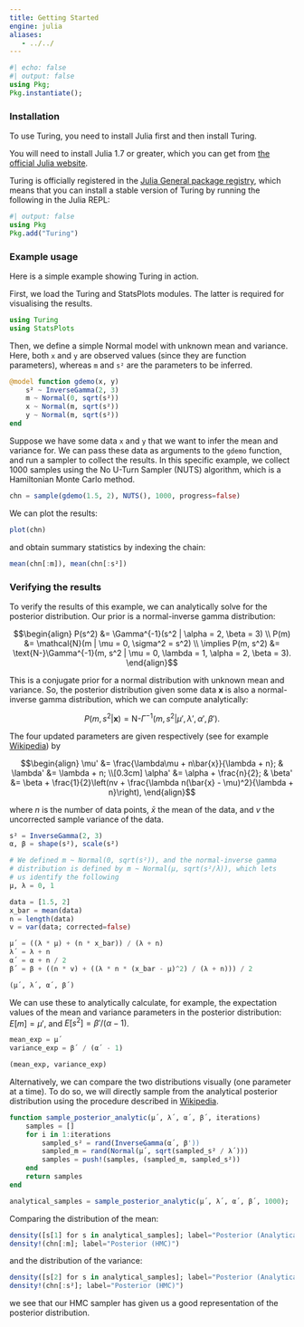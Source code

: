 ```yaml
---
title: Getting Started
engine: julia
aliases: 
   - ../../
---
```


```julia
#| echo: false
#| output: false
using Pkg;
Pkg.instantiate();
```

### Installation

To use Turing, you need to install Julia first and then install Turing.

You will need to install Julia 1.7 or greater, which you can get from [the official Julia website](http://julialang.org/downloads/).

Turing is officially registered in the [Julia General package registry](https://github.com/JuliaRegistries/General), which means that you can install a stable version of Turing by running the following in the Julia REPL:

```julia
#| output: false
using Pkg
Pkg.add("Turing")
```

### Example usage

Here is a simple example showing Turing in action.

First, we load the Turing and StatsPlots modules.
The latter is required for visualising the results.

```julia
using Turing
using StatsPlots
```

Then, we define a simple Normal model with unknown mean and variance.
Here, both `x` and `y` are observed values (since they are function parameters), whereas `m` and `s²` are the parameters to be inferred.

```julia
@model function gdemo(x, y)
    s² ~ InverseGamma(2, 3)
    m ~ Normal(0, sqrt(s²))
    x ~ Normal(m, sqrt(s²))
    y ~ Normal(m, sqrt(s²))
end
```

Suppose we have some data `x` and `y` that we want to infer the mean and variance for.
We can pass these data as arguments to the `gdemo` function, and run a sampler to collect the results.
In this specific example, we collect 1000 samples using the No U-Turn Sampler (NUTS) algorithm, which is a Hamiltonian Monte Carlo method.

```julia
chn = sample(gdemo(1.5, 2), NUTS(), 1000, progress=false)
```

We can plot the results:

```julia
plot(chn)
```

and obtain summary statistics by indexing the chain:

```julia
mean(chn[:m]), mean(chn[:s²])
```


### Verifying the results

To verify the results of this example, we can analytically solve for the posterior distribution.
Our prior is a normal-inverse gamma distribution:

$$\begin{align}
         P(s^2)    &= \Gamma^{-1}(s^2 | \alpha = 2, \beta = 3) \\
         P(m)      &= \mathcal{N}(m | \mu = 0, \sigma^2 = s^2) \\
\implies P(m, s^2) &= \text{N-}\Gamma^{-1}(m, s^2 | \mu = 0, \lambda = 1, \alpha = 2, \beta = 3).
\end{align}$$

This is a conjugate prior for a normal distribution with unknown mean and variance.
So, the posterior distribution given some data $\mathbf{x}$ is also a normal-inverse gamma distribution, which we can compute analytically:

$$P(m, s^2 | \mathbf{x}) = \text{N-}\Gamma^{-1}(m, s^2 | \mu', \lambda', \alpha', \beta').$$

The four updated parameters are given respectively (see for example [Wikipedia](https://en.wikipedia.org/wiki/Normal-gamma_distribution#Posterior_distribution_of_the_parameters)) by

$$\begin{align}
\mu'     &= \frac{\lambda\mu + n\bar{x}}{\lambda + n}; &
\lambda' &= \lambda + n; \\[0.3cm]
\alpha'  &= \alpha + \frac{n}{2}; &
\beta'   &= \beta + \frac{1}{2}\left(nv + \frac{\lambda n(\bar{x} - \mu)^2}{\lambda + n}\right),
\end{align}$$

where $n$ is the number of data points, $\bar{x}$ the mean of the data, and $v$ the uncorrected sample variance of the data.

```julia
s² = InverseGamma(2, 3)
α, β = shape(s²), scale(s²)

# We defined m ~ Normal(0, sqrt(s²)), and the normal-inverse gamma
# distribution is defined by m ~ Normal(µ, sqrt(s²/λ)), which lets
# us identify the following
µ, λ = 0, 1

data = [1.5, 2]
x_bar = mean(data)
n = length(data)
v = var(data; corrected=false)

µ´ = ((λ * µ) + (n * x_bar)) / (λ + n)
λ´ = λ + n
α´ = α + n / 2
β´ = β + ((n * v) + ((λ * n * (x_bar - µ)^2) / (λ + n))) / 2

(µ´, λ´, α´, β´)
```

We can use these to analytically calculate, for example, the expectation values of the mean and variance parameters in the posterior distribution: $E[m] = \mu'$, and $E[s^2] = \beta'/(\alpha
 - 1)$.

```julia
mean_exp = µ´
variance_exp = β´ / (α´ - 1)

(mean_exp, variance_exp)
```

Alternatively, we can compare the two distributions visually (one parameter at a time).
To do so, we will directly sample from the analytical posterior distribution using the procedure described in [Wikipedia](https://en.wikipedia.org/wiki/Normal-inverse-gamma_distribution#Generating_normal-inverse-gamma_random_variates).

```julia
function sample_posterior_analytic(µ´, λ´, α´, β´, iterations)
    samples = []
    for i in 1:iterations
        sampled_s² = rand(InverseGamma(α´, β'))
        sampled_m = rand(Normal(µ´, sqrt(sampled_s² / λ´)))
        samples = push!(samples, (sampled_m, sampled_s²))
    end
    return samples
end

analytical_samples = sample_posterior_analytic(µ´, λ´, α´, β´, 1000);
```

Comparing the distribution of the mean:

```julia
density([s[1] for s in analytical_samples]; label="Posterior (Analytical)")
density!(chn[:m]; label="Posterior (HMC)")
```

and the distribution of the variance:

```julia
density([s[2] for s in analytical_samples]; label="Posterior (Analytical)")
density!(chn[:s²]; label="Posterior (HMC)")
```

we see that our HMC sampler has given us a good representation of the posterior distribution.
